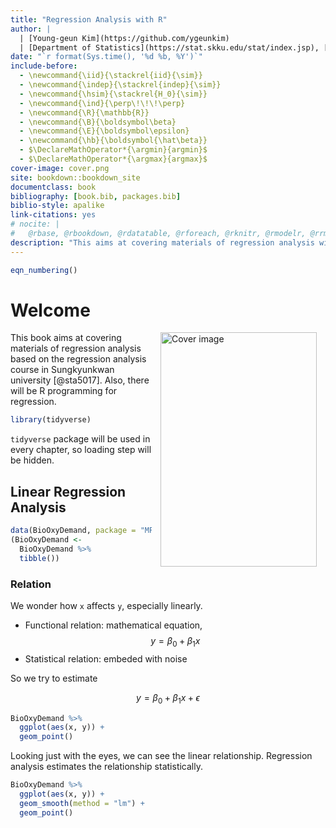 ```yaml
--- 
title: "Regression Analysis with R"
author: |
  | [Young-geun Kim](https://github.com/ygeunkim)
  | [Department of Statistics](https://stat.skku.edu/stat/index.jsp), [SKKU](https://www.skku.edu/eng/)
date: "`r format(Sys.time(), '%d %b, %Y')`"
include-before:
  - \newcommand{\iid}{\stackrel{iid}{\sim}}
  - \newcommand{\indep}{\stackrel{indep}{\sim}}
  - \newcommand{\hsim}{\stackrel{H_0}{\sim}}
  - \newcommand{\ind}{\perp\!\!\!\perp}
  - \newcommand{\R}{\mathbb{R}}
  - \newcommand{\B}{\boldsymbol\beta}
  - \newcommand{\E}{\boldsymbol\epsilon}
  - \newcommand{\hb}{\boldsymbol{\hat\beta}}
  - $\DeclareMathOperator*{\argmin}{argmin}$
  - $\DeclareMathOperator*{\argmax}{argmax}$
cover-image: cover.png
site: bookdown::bookdown_site
documentclass: book
bibliography: [book.bib, packages.bib]
biblio-style: apalike
link-citations: yes
# nocite: |
#   @rbase, @rbookdown, @rdatatable, @rforeach, @rknitr, @rmodelr, @rrmarkdown, @rtidyverse
description: "This aims at covering materials of regression analysis with R programming."
---
```


```r
eqn_numbering()
```

# Welcome {-}

<img src="cover.png" width="250" height="375" alt="Cover image" align="right" style="margin: 0 1em 0 1em" /></a> This book aims at covering materials of regression analysis based on the regression analysis course in Sungkyunkwan university [@sta5017]. Also, there will be R programming for regression.

```r
library(tidyverse)
```

`tidyverse` package will be used in every chapter, so loading step will be hidden.

## Linear Regression Analysis {-}

```r
data(BioOxyDemand, package = "MPV")
(BioOxyDemand <-
  BioOxyDemand %>% 
  tibble())
```

### Relation {-}

We wonder how `x` affects `y`, especially linearly.

- Functional relation: mathematical equation, $$y = \beta_0 + \beta_1 x$$
- Statistical relation: embeded with noise

So we try to estimate

$$y = \beta_0 + \beta_1 x + \epsilon$$

```r
BioOxyDemand %>% 
  ggplot(aes(x, y)) +
  geom_point()
```


Looking just with the eyes, we can see the linear relationship. Regression analysis estimates the relationship statistically.


```r
BioOxyDemand %>% 
  ggplot(aes(x, y)) +
  geom_smooth(method = "lm") +
  geom_point()
```


